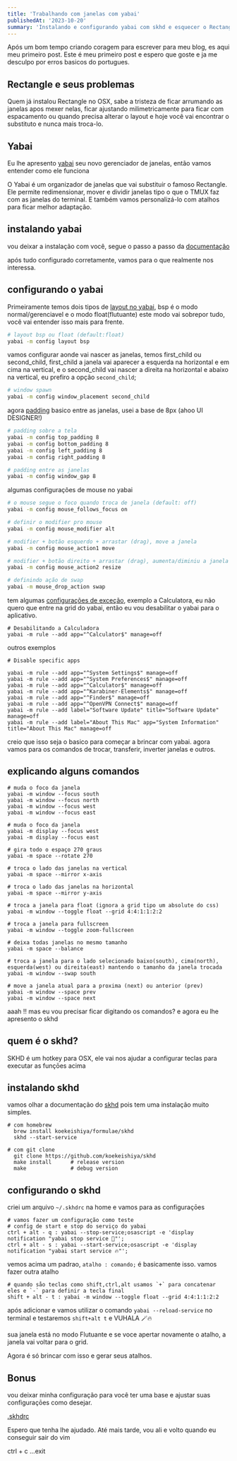 ```yaml
---
title: 'Trabalhando com janelas com yabai'
publishedAt: '2023-10-20'
summary: 'Instalando e configurando yabai com skhd e esquecer o Rectangle'
---
```


Após um bom tempo criando coragem para escrever para meu blog, es aqui meu primeiro post. Este é meu primeiro post e espero que goste e ja me desculpo por erros basicos do portugues.

## Rectangle e seus problemas

Quem já instalou Rectangle no OSX, sabe a tristeza de ficar arrumando as janelas apos mexer nelas, ficar ajustando milimetricamente para ficar com espacamento ou quando precisa alterar o layout e hoje você vai encontrar o substituto e nunca mais troca-lo.

## Yabai

Eu lhe apresento [yabai](https://github.com/koekeishiya/yabai) seu novo gerenciador de janelas, então vamos entender como ele funciona

O Yabai é um organizador de janelas que vai substituir o famoso Rectangle. Ele permite redimensionar, mover e dividir janelas tipo o que o TMUX faz com as janelas do terminal. E também vamos personalizá-lo com atalhos para ficar melhor adaptação. 

## instalando yabai

vou deixar a instalação com você, segue o passo a passo da [documentação](https://github.com/koekeishiya/yabai/wiki/Disabling-System-Integrity-Protection)

após tudo configurado corretamente, vamos para o que realmente nos interessa.

## configurando o yabai

Primeiramente temos dois tipos de [layout no yabai](https://github.com/koekeishiya/yabai/wiki/Configuration#layout), bsp é o modo normal/gerenciavel e o modo float(flutuante) este modo vai sobrepor tudo, você vai entender isso mais para frente.
```bash
# layout bsp ou float (default:float)
yabai -m config layout bsp
```
vamos configurar aonde vai nascer as janelas, temos first_child ou second_child, first_child a janela vai aparecer a esquerda na horizontal e em cima na vertical, e o second_child vai nascer a direita na horizontal e abaixo na vertical, eu prefiro a opção `second_child`;
    
```bash
# window spawn
yabai -m config window_placement second_child
```
agora [padding](https://github.com/koekeishiya/yabai/wiki/Configuration#padding-and-gaps) basico entre as janelas, usei a base de 8px (ahoo UI DESIGNER!)

```bash
# padding sobre a tela
yabai -m config top_padding 8
yabai -m config bottom_padding 8
yabai -m config left_padding 8
yabai -m config right_padding 8

# padding entre as janelas
yabai -m config window_gap 8
```
algumas configurações de mouse no yabai
```bash
# o mouse segue o foco quando troca de janela (default: off)
yabai -m config mouse_follows_focus on

# definir o modifier pro mouse
yabai -m config mouse_modifier alt

# modifier + botão esquerdo + arrastar (drag), move a janela
yabai -m config mouse_action1 move

# modifier + botão direito + arrastar (drag), aumenta/diminiu a janela
yabai -m config mouse_action2 resize

# definindo ação de swap
yabai -m mouse_drop_action swap
```

tem algumas [configurações de exceção](https://github.com/koekeishiya/yabai/wiki/Commands#automation-with-rules-and-signals), exemplo a Calculatora, eu não quero que entre na grid do yabai, então eu vou desabilitar o yabai para o aplicativo.

```help
# Desabilitando a Calculadora
yabai -m rule --add app="^Calculator$" manage=off
```
outros exemplos
```help
# Disable specific apps

yabai -m rule --add app="^System Settings$" manage=off
yabai -m rule --add app="^System Preferences$" manage=off
yabai -m rule --add app="^Calculator$" manage=off
yabai -m rule --add app="^Karabiner-Elements$" manage=off
yabai -m rule --add app="^Finder$" manage=off
yabai -m rule --add app="^OpenVPN Connect$" manage=off
yabai -m rule --add label="Software Update" title="Software Update" manage=off
yabai -m rule --add label="About This Mac" app="System Information" title="About This Mac" manage=off
```
creio que isso seja o basico para começar a brincar com yabai. agora vamos para os comandos de trocar, transferir, inverter janelas e outros.

## explicando alguns comandos

```help
# muda o foco da janela
yabai -m window --focus south
yabai -m window --focus north
yabai -m window --focus west
yabai -m window --focus east

# muda o foco da janela
yabai -m display --focus west
yabai -m display --focus east

# gira todo o espaço 270 graus
yabai -m space --rotate 270

# troca o lado das janelas na vertical
yabai -m space --mirror x-axis

# troca o lado das janelas na horizontal
yabai -m space --mirror y-axis

# troca a janela para float (ignora a grid tipo um absolute do css)
yabai -m window --toggle float --grid 4:4:1:1:2:2

# troca a janela para fullscreen
yabai -m window --toggle zoom-fullscreen

# deixa todas janelas no mesmo tamanho
yabai -m space --balance

# troca a janela para o lado selecionado baixo(south), cima(north), esquerda(west) ou direita(east) mantendo o tamanho da janela trocada
yabai -m window --swap south

# move a janela atual para a proxima (next) ou anterior (prev)
yabai -m window --space prev
yabai -m window --space next

```

aaah !! mas eu vou precisar ficar digitando os comandos? e agora eu lhe apresento o skhd

## quem é o skhd?

SKHD é um hotkey para OSX, ele vai nos ajudar a configurar teclas para executar as funçōes acima

## instalando skhd

vamos olhar a documentação do [skhd](https://github.com/koekeishiya/skhd) pois tem uma instalação muito simples.

```help
# com homebrew
  brew install koekeishiya/formulae/skhd
  skhd --start-service

# com git clone
  git clone https://github.com/koekeishiya/skhd
  make install      # release version
  make              # debug version
```

## configurando o skhd
criei um arquivo `~/.skhdrc` na home e vamos para as configuraçōes

```help
# vamos fazer um configuração como teste
# config de start e stop do serviço do yabai
ctrl + alt - q : yabai --stop-service;osascript -e 'display notification "yabai stop service 🛑"';
ctrl + alt - s : yabai --start-service;osascript -e 'display notification "yabai start service 🔥"';
```

vemos acima um padrao, `atalho : comando;` é basicamente isso.
vamos fazer outra atalho
```help
# quando såo teclas como shift,ctrl,alt usamos `+` para concatenar eles e `-` para definir a tecla final
shift + alt - t : yabai -m window --toggle float --grid 4:4:1:1:2:2
```
após adicionar e vamos utilizar o comando `yabai --reload-service` no terminal e testaremos `shift+alt t` e VUHALA 🪄🔥

sua janela está no modo Flutuante e se voce apertar novamente o atalho, a janela vai voltar para o grid.

Agora é só brincar com isso e gerar seus atalhos.

## Bonus
vou deixar minha configuração para você ter uma base e ajustar suas configuraçōes como desejar.

[.skhdrc](https://github.com/brunooomelo/dotfiles/blob/main/skhd/.skhdrc)

Espero que tenha lhe ajudado.
Até mais tarde, vou ali e volto quando eu conseguir sair do vim

ctrl + c
...exit
